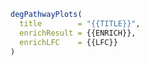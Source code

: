 
```r
degPathwayPlots(
  title        = "{{TITLE}}",
  enrichResult = {{ENRICH}},
  enrichLFC    = {{LFC}}
)
```
